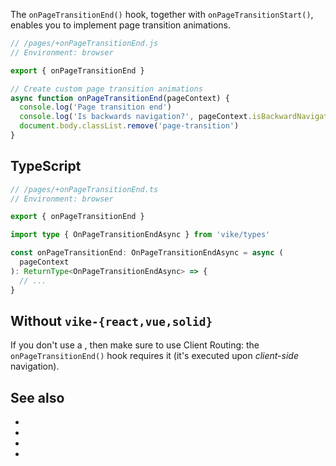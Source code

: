 
The `onPageTransitionEnd()` hook, together with <Link href="/onPageTransitionStart">`onPageTransitionStart()`</Link>, enables you to implement page transition animations.

```js
// /pages/+onPageTransitionEnd.js
// Environment: browser

export { onPageTransitionEnd }

// Create custom page transition animations
async function onPageTransitionEnd(pageContext) {
  console.log('Page transition end')
  console.log('Is backwards navigation?', pageContext.isBackwardNavigation)
  document.body.classList.remove('page-transition')
}
```


## TypeScript

```ts
// /pages/+onPageTransitionEnd.ts
// Environment: browser

export { onPageTransitionEnd }

import type { OnPageTransitionEndAsync } from 'vike/types'

const onPageTransitionEnd: OnPageTransitionEndAsync = async (
  pageContext
): ReturnType<OnPageTransitionEndAsync> => {
  // ...
}
```

<HookTypeScriptHints hookTypeName="OnPageTransitionEndAsync" />


## Without `vike-{react,vue,solid}`

If you don't use a <UiFrameworkExtension />, then make sure to use <Link href="/client-routing">Client Routing</Link>: the `onPageTransitionEnd()` hook requires it (it's executed upon *client-side* navigation).


## See also

- <Link href="/onPageTransitionStart" />
- <Link href="/onHydrationEnd" />
- <Link href="/onAfterRenderClient"/>
- <Link href="/hooks" />
